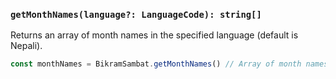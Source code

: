 ### `getMonthNames(language?: LanguageCode): string[]`

Returns an array of month names in the specified language (default is Nepali).

```jsx copy
const monthNames = BikramSambat.getMonthNames() // Array of month names
```

